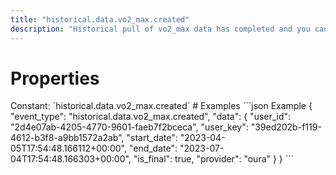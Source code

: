 ```yaml
---
title: "historical.data.vo2_max.created"
description: "Historical pull of vo2_max data has completed and you can now pull data for this resource."
---
```

# Properties
<ResponseField name="event_type" type="const string" required="true">
Constant: `historical.data.vo2_max.created`
</ResponseField>
<ResponseField name="data" type="HistoricalDataCreated" required="true">
<Expandable title="HistoricalDataCreated" defaultOpen="true">
<ResponseField name="user_id" type="string" required="true">
</ResponseField>
<ResponseField name="user_key" type="string" required="true">
</ResponseField>
<ResponseField name="start_date" type="string" required="true">
</ResponseField>
<ResponseField name="end_date" type="string" required="true">
</ResponseField>
<ResponseField name="is_final" type="boolean" required="true">
</ResponseField>
<ResponseField name="provider" type="string" required="true">
</ResponseField>
</Expandable>
</ResponseField>
# Examples
<CodeGroup>
```json Example
{
  "event_type": "historical.data.vo2_max.created",
  "data": {
    "user_id": "2d4e07ab-4205-4770-9601-faeb7f2bceca",
    "user_key": "39ed202b-f119-4612-b3f8-a9bb1572a2ab",
    "start_date": "2023-04-05T17:54:48.166112+00:00",
    "end_date": "2023-07-04T17:54:48.166303+00:00",
    "is_final": true,
    "provider": "oura"
  }
}
```
</CodeGroup>
